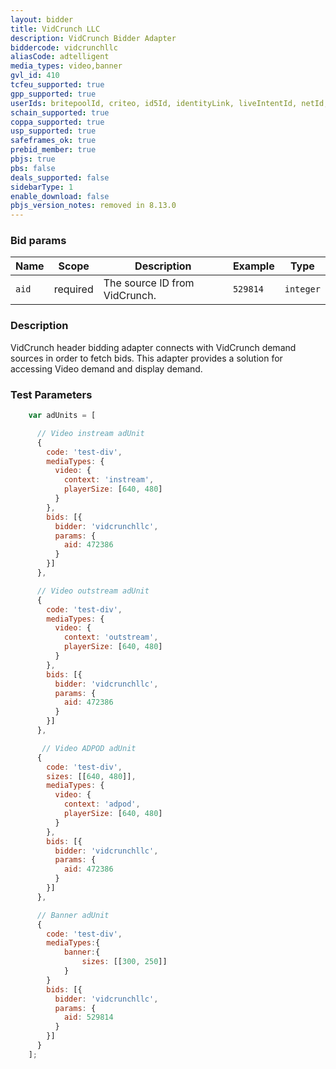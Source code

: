 ```yaml
---
layout: bidder
title: VidCrunch LLC
description: VidCrunch Bidder Adapter
biddercode: vidcrunchllc
aliasCode: adtelligent
media_types: video,banner
gvl_id: 410
tcfeu_supported: true
gpp_supported: true
userIds: britepoolId, criteo, id5Id, identityLink, liveIntentId, netId, parrableId, pubCommonId, unifiedId
schain_supported: true
coppa_supported: true
usp_supported: true
safeframes_ok: true
prebid_member: true
pbjs: true
pbs: false
deals_supported: false
sidebarType: 1
enable_download: false
pbjs_version_notes: removed in 8.13.0
---
```


### Bid params


| Name  | Scope    | Description                     | Example  | Type      |
|-------|----------|---------------------------------|----------|-----------|
| `aid` | required | The source ID from VidCrunch.   | `529814` | `integer` |

### Description

VidCrunch header bidding adapter connects with VidCrunch demand sources in order to fetch bids.
This adapter provides a solution for accessing Video demand and display demand.

### Test Parameters

``` javascript
    var adUnits = [

      // Video instream adUnit
      {
        code: 'test-div',
        mediaTypes: {
          video: {
            context: 'instream',
            playerSize: [640, 480]
          }
        },
        bids: [{
          bidder: 'vidcrunchllc',
          params: {
            aid: 472386
          }
        }]
      },

      // Video outstream adUnit
      {
        code: 'test-div',
        mediaTypes: {
          video: {
            context: 'outstream',
            playerSize: [640, 480]
          }
        },
        bids: [{
          bidder: 'vidcrunchllc',
          params: {
            aid: 472386
          }
        }]
      },

       // Video ADPOD adUnit
      {
        code: 'test-div',
        sizes: [[640, 480]],
        mediaTypes: {
          video: {
            context: 'adpod',
            playerSize: [640, 480]            
          }
        },
        bids: [{
          bidder: 'vidcrunchllc',
          params: {
            aid: 472386
          }
        }]
      },

      // Banner adUnit
      {
        code: 'test-div',
        mediaTypes:{
            banner:{
                sizes: [[300, 250]]
            }
        }
        bids: [{
          bidder: 'vidcrunchllc',
          params: {
            aid: 529814
          }
        }]
      }
    ];
```
